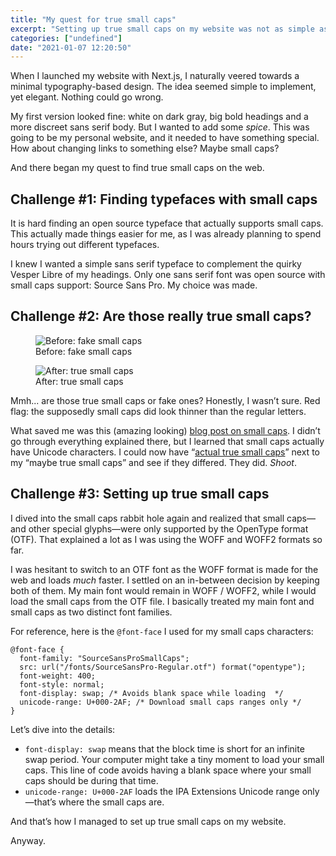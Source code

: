 ```yaml
---
title: "My quest for true small caps"
excerpt: "Setting up true small caps on my website was not as simple as I expected."
categories: ["undefined"]
date: "2021-01-07 12:20:50"
---
```


When I launched my website with Next.js, I naturally veered towards a minimal typography-based design. The idea seemed simple to implement, yet elegant. Nothing could go wrong.

My first version looked fine: white on dark gray, big bold headings and a more discreet sans serif body. But I wanted to add some _spice_. This was going to be my personal website, and it needed to have something special. How about changing links to something else? Maybe small caps?

And there began my quest to find true small caps on the web.

## Challenge #1: Finding typefaces with small caps

It is hard finding an open source typeface that actually supports small caps. This actually made things easier for me, as I was already planning to spend hours trying out different typefaces.

I knew I wanted a simple sans serif typeface to complement the quirky Vesper Libre of my headings. Only one sans serif font was open source with small caps support: Source Sans Pro. My choice was made.

## Challenge #2: Are those really true small caps?

<Flex>
  <Figure>
    <img
      src="/assets/blog/images/smallcaps-before.png"
      alt="Before: fake small caps"
    />
    <FigCaption>Before: fake small caps</FigCaption>
  </Figure>
  <Figure>
    <img
      src="/assets/blog/images/smallcaps-after.png"
      alt="After: true small caps"
    />
    <FigCaption>After: true small caps</FigCaption>
  </Figure>
</Flex>

Mmh... are those true small caps or fake ones? Honestly, I wasn’t sure. Red flag: the supposedly small caps did look thinner than the regular letters.

What saved me was this (amazing looking) [blog post on small caps](https://www.jkorpela.fi/small-caps.html). I didn’t go through everything explained there, but I learned that small caps actually have Unicode characters. I could now have “[actual true small caps](https://en.wikipedia.org/wiki/Small_caps#Unicode)” next to my “maybe true small caps” and see if they differed. They did. _Shoot_.

## Challenge #3: Setting up true small caps

I dived into the small caps rabbit hole again and realized that small caps—and other special glyphs—were only supported by the OpenType format (OTF). That explained a lot as I was using the WOFF and WOFF2 formats so far.

I was hesitant to switch to an OTF font as the WOFF format is made for the web and loads _much_ faster. I settled on an in-between decision by keeping both of them. My main font would remain in WOFF / WOFF2, while I would load the small caps from the OTF file. I basically treated my main font and small caps as two distinct font families.

For reference, here is the `@font-face` I used for my small caps characters:

```
@font-face {
  font-family: "SourceSansProSmallCaps";
  src: url("/fonts/SourceSansPro-Regular.otf") format("opentype");
  font-weight: 400;
  font-style: normal;
  font-display: swap; /* Avoids blank space while loading  */
  unicode-range: U+000-2AF; /* Download small caps ranges only */
}
```

Let’s dive into the details:

- `font-display: swap` means that the block time is short for an infinite swap period. Your computer might take a tiny moment to load your small caps. This line of code avoids having a blank space where your small caps should be during that time.
- `unicode-range: U+000-2AF` loads the IPA Extensions Unicode range only—that’s where the small caps are.

And that’s how I managed to set up true small caps on my website.

Anyway.
